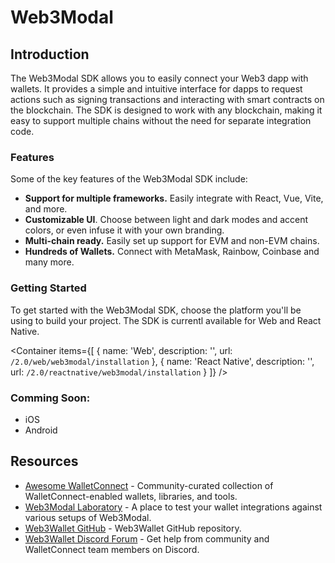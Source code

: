 
# Web3Modal

## Introduction

The Web3Modal SDK allows you to easily connect your Web3 dapp with wallets. It provides a simple and intuitive interface for dapps to request actions such as signing transactions and interacting with smart contracts on the blockchain. The SDK is designed to work with any blockchain, making it easy to support multiple chains without the need for separate integration code.

### Features

Some of the key features of the Web3Modal SDK include:

- **Support for multiple frameworks.** Easily integrate with React, Vue, Vite, and more.
- **Customizable UI**. Choose between light and dark modes and accent colors, or even infuse it with your own branding.
- **Multi-chain ready.** Easily set up support for EVM and non-EVM chains.
- **Hundreds of Wallets.** Connect with MetaMask, Rainbow, Coinbase and many more.

### Getting Started

To get started with the Web3Modal SDK, choose the platform you'll be using to build your project. The SDK is currentl available for Web and React Native.

<Container
  items={[
    {
      name: 'Web',
      description: '',
      url: `/2.0/web/web3modal/installation`
    },
    {
      name: 'React Native',
      description: '',
      url: `/2.0/reactnative/web3modal/installation`
    }
  ]}
/>

### Comming Soon:

- iOS
- Android

## Resources

- [Awesome WalletConnect](https://github.com/WalletConnect/awesome-walletconnect) - Community-curated collection of WalletConnect-enabled wallets, libraries, and tools.
- [Web3Modal Laboratory](https://lab.web3modal.com) - A place to test your wallet integrations against various setups of Web3Modal.
- [Web3Wallet GitHub](https://github.com/WalletConnect/walletconnect-monorepo/tree/v2.0/packages/web3wallet) - Web3Wallet GitHub repository.
- [Web3Wallet Discord Forum](https://discord.com/channels/492410046307631105/1068626962374991993) - Get help from community and WalletConnect team members on Discord.
